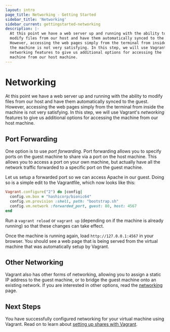 ```yaml
---
layout: intro
page_title: Networking - Getting Started
sidebar_title: 'Networking'
sidebar_current: gettingstarted-networking
description: |-
  At this point we have a web server up and running with the ability to
  modify files from our host and have them automatically synced to the guest.
  However, accessing the web pages simply from the terminal from inside
  the machine is not very satisfying. In this step, we will use Vagrant's
  networking features to give us additional options for accessing the
  machine from our host machine.
---
```


# Networking

At this point we have a web server up and running with the ability to
modify files from our host and have them automatically synced to the guest.
However, accessing the web pages simply from the terminal from inside
the machine is not very satisfying. In this step, we will use Vagrant's
_networking_ features to give us additional options for accessing the
machine from our host machine.

## Port Forwarding

One option is to use _port forwarding_. Port forwarding allows you to
specify ports on the guest machine to share via a port on the host machine.
This allows you to access a port on your own machine, but actually have
all the network traffic forwarded to a specific port on the guest machine.

Let us setup a forwarded port so we can access Apache in our guest. Doing so
is a simple edit to the Vagrantfile, which now looks like this:

```ruby
Vagrant.configure("2") do |config|
  config.vm.box = "hashicorp/bionic64"
  config.vm.provision :shell, path: "bootstrap.sh"
  config.vm.network :forwarded_port, guest: 80, host: 4567
end
```

Run a `vagrant reload` or `vagrant up` (depending on if the machine
is already running) so that these changes can take effect.

Once the machine is running again, load `http://127.0.0.1:4567` in
your browser. You should see a web page that is being served from
the virtual machine that was automatically setup by Vagrant.

## Other Networking

Vagrant also has other forms of networking, allowing you to assign
a static IP address to the guest machine, or to bridge the guest
machine onto an existing network. If you are interested in other options,
read the [networking](/docs/networking/) page.

## Next Steps

You have successfully configured networking for your virtual machine using
Vagrant. Read on to learn about
[setting up shares with Vagrant](/intro/getting-started/share.html).
